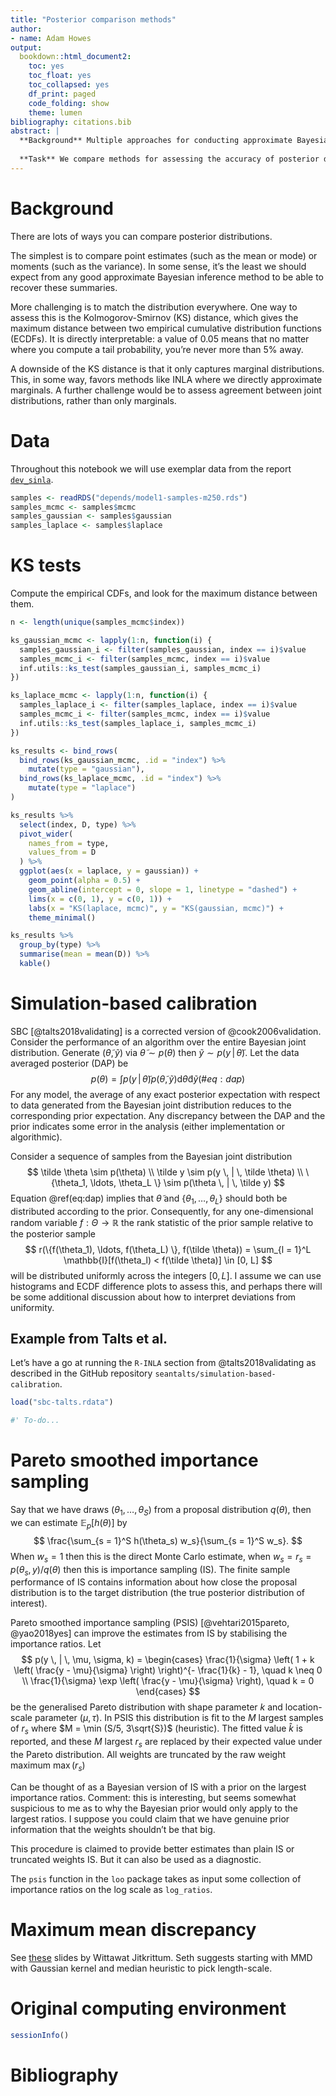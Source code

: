 ```yaml
---
title: "Posterior comparison methods"
author:
- name: Adam Howes
output:
  bookdown::html_document2:
    toc: yes
    toc_float: yes
    toc_collapsed: yes
    df_print: paged
    code_folding: show
    theme: lumen
bibliography: citations.bib
abstract: |
  **Background** Multiple approaches for conducting approximate Bayesian inference exist.
  
  **Task** We compare methods for assessing the accuracy of posterior distribution. These methods include marginal KS tests, simulation based calibration and maximum mean discrepancy.
---
```


# Background

There are lots of ways you can compare posterior distributions.

The simplest is to compare point estimates (such as the mean or mode) or moments (such as the variance).
In some sense, it's the least we should expect from any good approximate Bayesian inference method to be able to recover these summaries.

More challenging is to match the distribution everywhere.
One way to assess this is the Kolmogorov-Smirnov (KS) distance, which gives the maximum distance between two empirical cumulative distribution functions (ECDFs).
It is directly interpretable: a value of 0.05 means that no matter where you compute a tail probability, you're never more than 5% away.

A downside of the KS distance is that it only captures marginal distributions.
This, in some way, favors methods like INLA where we directly approximate marginals.
A further challenge would be to assess agreement between joint distributions, rather than only marginals.

# Data

Throughout this notebook we will use exemplar data from the report [`dev_sinla`](https://github.com/athowes/elgm-inf/tree/master/src/dev_sinla).

```r
samples <- readRDS("depends/model1-samples-m250.rds")
samples_mcmc <- samples$mcmc
samples_gaussian <- samples$gaussian
samples_laplace <- samples$laplace
```

# KS tests

Compute the empirical CDFs, and look for the maximum distance between them.

```r
n <- length(unique(samples_mcmc$index))

ks_gaussian_mcmc <- lapply(1:n, function(i) {
  samples_gaussian_i <- filter(samples_gaussian, index == i)$value
  samples_mcmc_i <- filter(samples_mcmc, index == i)$value
  inf.utils::ks_test(samples_gaussian_i, samples_mcmc_i)
})

ks_laplace_mcmc <- lapply(1:n, function(i) {
  samples_laplace_i <- filter(samples_laplace, index == i)$value
  samples_mcmc_i <- filter(samples_mcmc, index == i)$value
  inf.utils::ks_test(samples_laplace_i, samples_mcmc_i)
})

ks_results <- bind_rows(
  bind_rows(ks_gaussian_mcmc, .id = "index") %>%
    mutate(type = "gaussian"),
  bind_rows(ks_laplace_mcmc, .id = "index") %>%
    mutate(type = "laplace")
)

ks_results %>%
  select(index, D, type) %>%
  pivot_wider(
    names_from = type,
    values_from = D
  ) %>%
  ggplot(aes(x = laplace, y = gaussian)) +
    geom_point(alpha = 0.5) +
    geom_abline(intercept = 0, slope = 1, linetype = "dashed") +
    lims(x = c(0, 1), y = c(0, 1)) +
    labs(x = "KS(laplace, mcmc)", y = "KS(gaussian, mcmc)") +
    theme_minimal()

ks_results %>%
  group_by(type) %>%
  summarise(mean = mean(D)) %>%
  kable()
```

# Simulation-based calibration

SBC [@talts2018validating] is a corrected version of @cook2006validation.
Consider the performance of an algorithm over the entire Bayesian joint distribution.
Generate $(\tilde \theta, \tilde y)$ via $\tilde \theta \sim p(\theta)$ then $\tilde y \sim p(y \, | \, \tilde \theta)$.
Let the data averaged posterior (DAP) be
$$
p(\theta) = \int p(y \, | \, \tilde \theta) p(\tilde \theta, \tilde y) \text{d} \tilde \theta \text{d} \tilde y (\#eq:dap)
$$
For any model, the average of any exact posterior expectation with respect to data generated from the Bayesian joint distribution reduces to the corresponding prior expectation.
Any discrepancy between the DAP and the prior indicates some error in the analysis (either implementation or algorithmic).

Consider a sequence of samples from the Bayesian joint distribution
$$
\tilde \theta \sim p(\theta) \\
\tilde y \sim p(y \, | \, \tilde \theta) \\
\{\theta_1, \ldots, \theta_L \} \sim p(\theta \, | \, \tilde y)
$$
Equation \@ref(eq:dap) implies that $\tilde \theta$ and $\{\theta_1, \ldots, \theta_L \}$ should both be distributed according to the prior.
Consequently, for any one-dimensional random variable $f: \Theta \to \mathbb{R}$ the rank statistic of the prior sample relative to the posterior sample
$$
r(\{f(\theta_1), \ldots, f(\theta_L) \}, f(\tilde \theta)) = \sum_{l = 1}^L \mathbb{I}[f(\theta_l) < f(\tilde \theta)] \in [0, L]
$$
will be distributed uniformly across the integers $[0, L]$.
I assume we can use histograms and ECDF difference plots to assess this, and perhaps there will be some additional discussion about how to interpret deviations from uniformity.

## Example from Talts et al.

Let's have a go at running the `R-INLA` section from @talts2018validating as described in the GitHub repository `seantalts/simulation-based-calibration`.

```r
load("sbc-talts.rdata")

#' To-do...
```

# Pareto smoothed importance sampling

Say that we have draws $(\theta_1, \ldots, \theta_S)$ from a proposal distribution $q(\theta)$, then we can estimate $\mathbb{E}_p[h(\theta)]$ by
$$
\frac{\sum_{s = 1}^S h(\theta_s) w_s}{\sum_{s = 1}^S w_s}.
$$
When $w_s = 1$ then this is the direct Monte Carlo estimate, when $w_s = r_s = p(\theta_s, y) / q(\theta)$ then this is importance sampling (IS).
The finite sample performance of IS contains information about how close the proposal distribution is to the target distribution (the true posterior distribution of interest).

Pareto smoothed importance sampling (PSIS) [@vehtari2015pareto, @yao2018yes] can improve the estimates from IS by stabilising the importance ratios.
Let
$$
p(y \, | \, \mu, \sigma, k) =
\begin{cases}
\frac{1}{\sigma} \left( 1 + k \left( \frac{y - \mu}{\sigma} \right) \right)^{- \frac{1}{k} - 1}, \quad k \neq 0 \\
\frac{1}{\sigma} \exp \left( \frac{y - \mu}{\sigma} \right), \quad k = 0
\end{cases}
$$
be the generalised Pareto distribution with shape parameter $k$ and location-scale parameter $(\mu, \tau)$.
In PSIS this distribution is fit to the $M$ largest samples of $r_s$ where $M = \min (S/5, 3\sqrt{S})$ (heuristic).
The fitted value $\hat k$ is reported, and these $M$ largest $r_s$ are replaced by their expected value under the Pareto distribution.
All weights are truncated by the raw weight maximum $\max(r_s)$

Can be thought of as a Bayesian version of IS with a prior on the largest importance ratios.
Comment: this is interesting, but seems somewhat suspicious to  me as to why the Bayesian prior would only apply to the largest ratios.
I suppose you could claim that we have genuine prior information that the weights shouldn't be that big.

This procedure is claimed to provide better estimates than plain IS or truncated weights IS.
But it can also be used as a diagnostic.

The `psis` function in the `loo` package takes as input some collection of importance ratios on the log scale as `log_ratios`.

# Maximum mean discrepancy

See [these](http://wittawat.com/assets/talks/ml_meetup_bkk2018.pdf) slides by Wittawat Jitkrittum.
Seth suggests starting with MMD with Gaussian kernel and median heuristic to pick length-scale.

# Original computing environment {-}

```r
sessionInfo()
```

# Bibliography {-}
